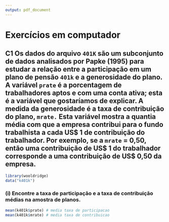 ```yaml
---
output: pdf_document
---
```


# Exercícios em computador

## C1 Os dados do arquivo `401K` são um subconjunto de dados analisados por Papke (1995) para estudar a relação entre a participação em um plano de pensão `401k` e a generosidade do plano. A variável `prate` é a porcentagem de trabalhadores aptos e com uma conta ativa; esta é a variável que gostaríamos de explicar. A medida da generosidade é a taxa de contribuição do plano, `mrate.` Esta variável mostra a quantia média com que a empresa contribui para o fundo trabalhista a cada US$ 1 de contribuição do trabalhador. Por exemplo, se a `mrate` = 0,50, então uma contribuição de US$ 1 do trabalhador corresponde a uma contribuição de US$ 0,50 da empresa.

```r
library(wooldridge)
data("k401k")
```

### (i) Encontre a taxa de participação e a taxa de contribuição médias na amostra de planos.

```r
mean(k401k$prate) # media taxa de participacao
mean(k401k$mrate) # media taxa de contribuicao
```

